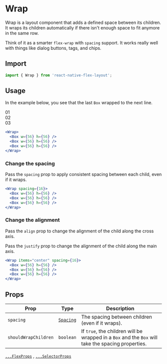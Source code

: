 # Wrap

Wrap is a layout component that adds a defined space between its children. It wraps its children automatically if there
isn't enough space to fit anymore in the same row.

Think of it as a smarter `flex-wrap` with `spacing` support. It works really well with things like dialog buttons, tags,
and chips.

## Import

```js
import { Wrap } from 'react-native-flex-layout';
```

## Usage

In the example below, you see that the last `Box` wrapped to the next line.

<div className="eg">
  <div className="w-2/5">01</div>
  <div className="w-2/5">02</div>
  <div className="w-2/5">03</div>
</div>

```jsx
<Wrap>
  <Box w={56} h={56} />
  <Box w={56} h={56} />
  <Box w={56} h={56} />
</Wrap>
```

### Change the spacing

Pass the `spacing` prop to apply consistent spacing between each child, even if it wraps.

```jsx
<Wrap spacing={16}>
  <Box w={56} h={56} />
  <Box w={56} h={56} />
  <Box w={56} h={56} />
</Wrap>
```

### Change the alignment

Pass the `align` prop to change the alignment of the child along the cross axis.

Pass the `justify` prop to change the alignment of the child along the main axis.

```jsx
<Wrap items="center" spacing={16}>
  <Box w={56} h={56} />
  <Box w={56} h={56} />
  <Box w={56} h={56} />
</Wrap>
```

## Props

| Prop                 | Type                         | Description                                                                                        |
|----------------------|------------------------------|----------------------------------------------------------------------------------------------------|
| `spacing`            | [`Spacing`](/guides/spacing) | The spacing between children (even if it wraps).                                                   |
| `shouldWrapChildren` | `boolean`                    | If `true`, the children will be wrapped in a `Box` and the `Box` will take the spacing properties. |

[`...FlexProps`](/components/flex#props) , [`...SelectorProps`](/components/selector#props)
